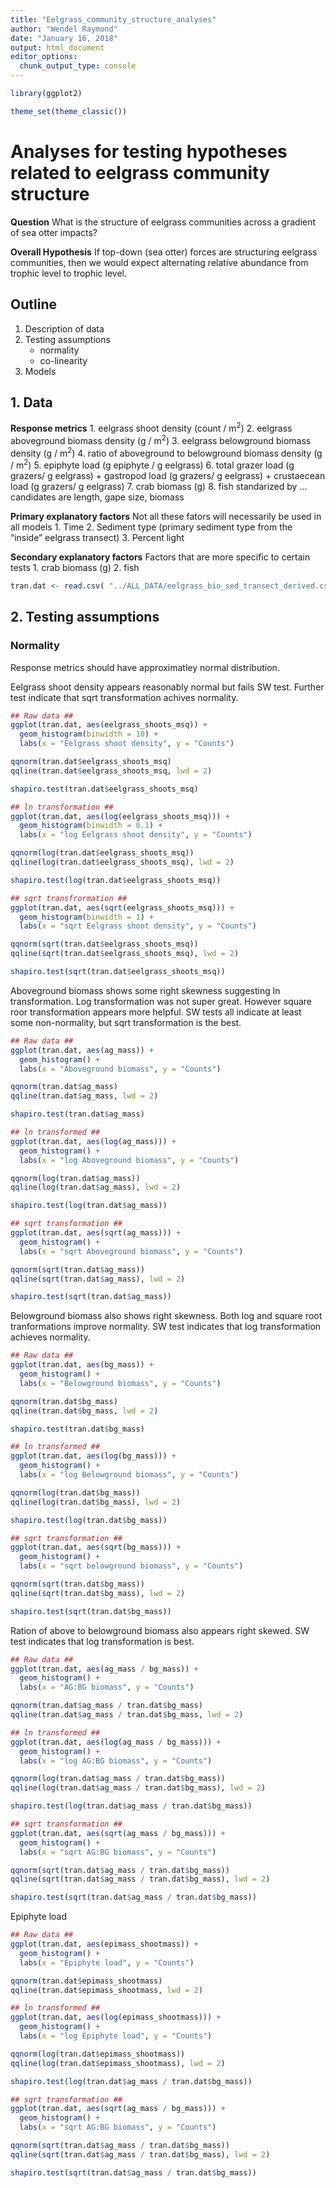 ```yaml
---
title: "Eelgrass_community_structure_analyses"
author: "Wendel Raymond"
date: "January 16, 2018"
output: html_document
editor_options: 
  chunk_output_type: console
---
```


```r
library(ggplot2)

theme_set(theme_classic())
```


# Analyses for testing hypotheses related to eelgrass community structure
**Question** 
What is the structure of eelgrass communities across a gradient of sea otter impacts?

**Overall Hypothesis**
If top-down (sea otter) forces are structuring eelgrass communities, then we would expect alternating relative abundance from trophic level to trophic level.

## Outline
1. Description of data
2. Testing assumptions
    + normality
    + co-linearity
3. Models

## 1. Data
**Response metrics**
1. eelgrass shoot density (count / m^2^)
2. eelgrass aboveground biomass density (g / m^2^)
3. eelgrass belowground biomass density (g / m^2^)
4. ratio of aboveground to belowground biomass density (g / m^2^)
5. epiphyte load (g epiphyte / g eelgrass)
6. total grazer load (g grazers/ g eelgrass)
    + gastropod load (g grazers/ g eelgrass)
    + crustaecean load (g grazers/ g eelgrass)
7. crab biomass (g)
8. fish standarized by ... candidates are length, gape size, biomass

**Primary explanatory factors**
Not all these fators will necessarily be used in all models
1. Time
2. Sediment type (primary sediment type from the "inside" eelgrass transect)
3. Percent light

**Secondary explanatory factors**
Factors that are more specific to certain tests
1. crab biomass (g)
2. fish

```r
tran.dat <- read.csv( "../ALL_DATA/eelgrass_bio_sed_transect_derived.csv", header = TRUE, stringsAsFactors = FALSE)
```

## 2. Testing assumptions

### Normality
Response metrics should have approximatley normal distribution.

Eelgrass shoot density appears reasonably normal but fails SW test. Further test indicate that sqrt transformation achives normality.
```r
## Raw data ##
ggplot(tran.dat, aes(eelgrass_shoots_msq)) +
  geom_histogram(binwidth = 10) +
  labs(x = "Eelgrass shoot density", y = "Counts")

qqnorm(tran.dat$eelgrass_shoots_msq)
qqline(tran.dat$eelgrass_shoots_msq, lwd = 2)

shapiro.test(tran.dat$eelgrass_shoots_msq)

## ln transformation ##
ggplot(tran.dat, aes(log(eelgrass_shoots_msq))) +
  geom_histogram(binwidth = 0.1) +
  labs(x = "log Eelgrass shoot density", y = "Counts")

qqnorm(log(tran.dat$eelgrass_shoots_msq))
qqline(log(tran.dat$eelgrass_shoots_msq), lwd = 2)

shapiro.test(log(tran.dat$eelgrass_shoots_msq))

## sqrt transfrormation ##
ggplot(tran.dat, aes(sqrt(eelgrass_shoots_msq))) +
  geom_histogram(binwidth = 1) +
  labs(x = "sqrt Eelgrass shoot density", y = "Counts")

qqnorm(sqrt(tran.dat$eelgrass_shoots_msq))
qqline(sqrt(tran.dat$eelgrass_shoots_msq), lwd = 2)

shapiro.test(sqrt(tran.dat$eelgrass_shoots_msq))
```

Aboveground biomass shows some right skewness suggesting ln transformation. Log transformation was not super great. However square roor transformation appears more helpful. SW tests all indicate at least some non-normality, but sqrt transformation is the best.
```r
## Raw data ##
ggplot(tran.dat, aes(ag_mass)) +
  geom_histogram() +
  labs(x = "Aboveground biomass", y = "Counts")

qqnorm(tran.dat$ag_mass)
qqline(tran.dat$ag_mass, lwd = 2)

shapiro.test(tran.dat$ag_mass)

## ln transformed ##
ggplot(tran.dat, aes(log(ag_mass))) +
  geom_histogram() +
  labs(x = "log Aboveground biomass", y = "Counts")

qqnorm(log(tran.dat$ag_mass))
qqline(log(tran.dat$ag_mass), lwd = 2)

shapiro.test(log(tran.dat$ag_mass))

## sqrt transformation ##
ggplot(tran.dat, aes(sqrt(ag_mass))) +
  geom_histogram() +
  labs(x = "sqrt Aboveground biomass", y = "Counts")

qqnorm(sqrt(tran.dat$ag_mass))
qqline(sqrt(tran.dat$ag_mass), lwd = 2)

shapiro.test(sqrt(tran.dat$ag_mass))
```

Belowground biomass also shows right skewness. Both log and square root tranformations improve normality. SW test indicates that log transformation achieves normality.
```r
## Raw data ##
ggplot(tran.dat, aes(bg_mass)) +
  geom_histogram() +
  labs(x = "Belowground biomass", y = "Counts")

qqnorm(tran.dat$bg_mass)
qqline(tran.dat$bg_mass, lwd = 2)

shapiro.test(tran.dat$bg_mass)

## ln transformed ##
ggplot(tran.dat, aes(log(bg_mass))) +
  geom_histogram() +
  labs(x = "log Belowground biomass", y = "Counts")

qqnorm(log(tran.dat$bg_mass))
qqline(log(tran.dat$bg_mass), lwd = 2)

shapiro.test(log(tran.dat$bg_mass))

## sqrt transformation ##
ggplot(tran.dat, aes(sqrt(bg_mass))) +
  geom_histogram() +
  labs(x = "sqrt belowground biomass", y = "Counts")

qqnorm(sqrt(tran.dat$bg_mass))
qqline(sqrt(tran.dat$bg_mass), lwd = 2)

shapiro.test(sqrt(tran.dat$bg_mass))
```

Ration of above to belowground biomass also appears right skewed. SW test indicates that log transformation is best.
```r
## Raw data ##
ggplot(tran.dat, aes(ag_mass / bg_mass)) +
  geom_histogram() +
  labs(x = "AG:BG biomass", y = "Counts")

qqnorm(tran.dat$ag_mass / tran.dat$bg_mass)
qqline(tran.dat$ag_mass / tran.dat$bg_mass, lwd = 2)

## ln transformed ##
ggplot(tran.dat, aes(log(ag_mass / bg_mass))) +
  geom_histogram() +
  labs(x = "log AG:BG biomass", y = "Counts")

qqnorm(log(tran.dat$ag_mass / tran.dat$bg_mass))
qqline(log(tran.dat$ag_mass / tran.dat$bg_mass), lwd = 2)

shapiro.test(log(tran.dat$ag_mass / tran.dat$bg_mass))

## sqrt transformation ##
ggplot(tran.dat, aes(sqrt(ag_mass / bg_mass))) +
  geom_histogram() +
  labs(x = "sqrt AG:BG biomass", y = "Counts")

qqnorm(sqrt(tran.dat$ag_mass / tran.dat$bg_mass))
qqline(sqrt(tran.dat$ag_mass / tran.dat$bg_mass), lwd = 2)

shapiro.test(sqrt(tran.dat$ag_mass / tran.dat$bg_mass))
```

Epiphyte load
```r
## Raw data ##
ggplot(tran.dat, aes(epimass_shootmass)) +
  geom_histogram() +
  labs(x = "Epiphyte load", y = "Counts")

qqnorm(tran.dat$epimass_shootmass)
qqline(tran.dat$epimass_shootmass, lwd = 2)

## ln transformed ##
ggplot(tran.dat, aes(log(epimass_shootmass))) +
  geom_histogram() +
  labs(x = "log Epiphyte load", y = "Counts")

qqnorm(log(tran.dat$epimass_shootmass))
qqline(log(tran.dat$epimass_shootmass), lwd = 2)

shapiro.test(log(tran.dat$ag_mass / tran.dat$bg_mass))

## sqrt transformation ##
ggplot(tran.dat, aes(sqrt(ag_mass / bg_mass))) +
  geom_histogram() +
  labs(x = "sqrt AG:BG biomass", y = "Counts")

qqnorm(sqrt(tran.dat$ag_mass / tran.dat$bg_mass))
qqline(sqrt(tran.dat$ag_mass / tran.dat$bg_mass), lwd = 2)

shapiro.test(sqrt(tran.dat$ag_mass / tran.dat$bg_mass))
```

